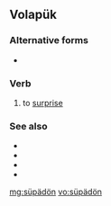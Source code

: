 ==Volapük==

===Alternative forms===
* {{l|vo|suypaydoyn}}

===Verb===
{{infl|vo|verb}}

# to [[surprise]]

===See also===
* {{l|vo|benosuypot}}
* {{l|vo|benosüpot}}
* {{l|vo|suypayd}}
* {{l|vo|süpäd}}

[[mg:süpädön]]
[[vo:süpädön]]